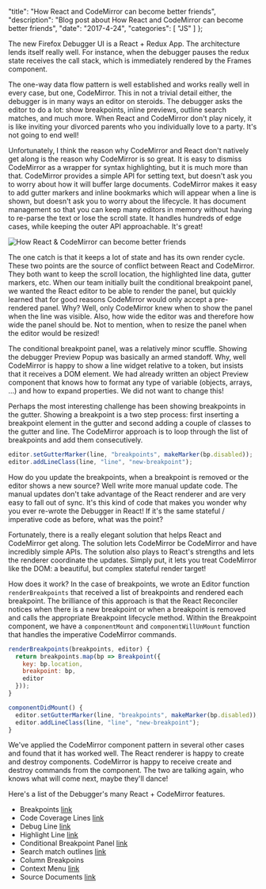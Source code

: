 
  "title": "How React and CodeMirror can become better friends",
  "description": "Blog post about How React and CodeMirror can become better friends",
  "date": "2017-4-24",
  "categories": [
    "JS"
  ]
};

The new Firefox Debugger UI is a React + Redux App. The architecture lends itself really well. For instance, when the debugger pauses the redux state receives the call stack, which is immediately rendered by the Frames component.

The one-way data flow pattern is well established and works really well in every case, but one, CodeMirror. This in not a trivial detail either, the debugger is in many ways an editor on steroids.  The debugger asks the editor to do a lot: show breakpoints, inline previews, outline search matches, and much more. When React and CodeMirror don't play nicely, it is like inviting your divorced parents who you individually love to a party. It's not going to end well!

Unfortunately, I think the reason why CodeMirror and React don't natively get along is the reason why CodeMirror is so great. It is easy to dismiss CodeMirror as a wrapper for syntax highlighting, but it is much more than that. CodeMirror provides a simple API for setting text, but doesn't ask you to worry about how it will buffer large documents. CodeMirror makes it easy to add gutter markers and inline bookmarks which will appear when a line is shown, but doesn't ask you to worry about the lifecycle. It has document management so that you can keep many editors in memory without having to re-parse the text or lose the scroll state. It handles hundreds of edge cases, while keeping the outer API approachable. It's great!

<Image src={Codemirror} alt="How React & CodeMirror can become better friends" />

The one catch is that it keeps a lot of state and has its own render cycle. These two points are the source of conflict between React and CodeMirror. They both want to keep the scroll location, the highlighted line data, gutter markers, etc. When our team initially built the conditional breakpoint panel, we wanted the React editor to be able to render the panel, but quickly learned that for good reasons CodeMirror would only accept a pre-rendered panel. Why? Well, only CodeMirror knew when to show the panel when the line was visible. Also, how wide the editor was and therefore how wide the panel should be. Not to mention, when to resize the panel when the editor would be resized!

The conditional breakpoint panel, was a relatively minor scuffle. Showing the debugger Preview Popup was basically an armed standoff. Why, well CodeMirror is happy to show a line widget relative to a token, but insists that it receives a DOM element. We had already written an object Preview component that knows how to format any type of variable (objects, arrays, …) and how to expand properties. We did not want to change this!

Perhaps the most interesting challenge has been showing breakpoints in the gutter. Showing a breakpoint is a two step process: first inserting a breakpoint element in the gutter and second adding a couple of classes to the gutter and line. The CodeMirror approach is to loop through the list of breakpoints and add them consecutively.

```js
editor.setGutterMarker(line, "breakpoints", makeMarker(bp.disabled));
editor.addLineClass(line, "line", "new-breakpoint");
```

How do you update the breakpoints, when a breakpoint is removed or the editor shows a new source? Well write more manual update code. The manual updates don't take advantage of the React renderer and are very easy to fall out of sync. It's this kind of code that makes you wonder why you ever re-wrote the Debugger in React! If it's the same stateful / imperative code as before, what was the point?

Fortunately, there is a really elegant solution that helps React and CodeMirror get along. The solution lets CodeMirror be CodeMirror and have incredibly simple APIs. The solution also plays to React's strengths and lets the renderer coordinate the updates. Simply put, it lets you treat CodeMirror like the DOM: a beautiful, but complex stateful render target!

How does it work? In the case of breakpoints, we wrote an Editor function `renderBreakpoints` that received a list of breakpoints and rendered each breakpoint. The brilliance of this approach is that the React Reconciler notices when there is a new breakpoint or when a breakpoint is removed and calls the appropriate Breakpoint lifecycle method. Within the Breakpoint component, we have a `componentMount` and `componentWillUnMount` function that handles the imperative CodeMirror commands.

```js
renderBreakpoints(breakpoints, editor) {
  return breakpoints.map(bp => Breakpoint({
    key: bp.location,
    breakpoint: bp,
    editor
  }));
}
```

```js
componentDidMount() {
  editor.setGutterMarker(line, "breakpoints", makeMarker(bp.disabled));
  editor.addLineClass(line, "line", "new-breakpoint");
}
```

We've applied the CodeMirror component pattern in several other cases and found that it has worked well. The React renderer is happy to create and destroy components. CodeMirror is happy to receive create and destroy commands from the component. The two are talking again, who knows what will come next, maybe they'll dance!


Here's a list of the Debugger's many React + CodeMirror features.
* Breakpoints  [link](https://github.com/devtools-html/debugger.html/blob/master/src/components/Editor/Breakpoint.js)
* Code Coverage Lines [link](https://github.com/devtools-html/debugger.html/blob/master/src/components/Editor/HitMarker.js)
* Debug Line [link](https://github.com/devtools-html/debugger.html/blob/master/src/components/Editor/index.js#L557-L568)
* Highlight Line [link](https://github.com/devtools-html/debugger.html/blob/master/src/components/Editor/index.js#L571-L601)
* Conditional Breakpoint Panel [link](https://github.com/devtools-html/debugger.html/blob/master/src/components/Editor/ConditionalPanel.js)
* Search match outlines [link](https://github.com/devtools-html/debugger.html/blob/master/src/utils/editor/source-search.js#L66-L106)
* Column Breakpoins
* Context Menu [link](https://github.com/devtools-html/debugger.html/blob/master/src/components/Editor/EditorMenu.js)
* Source Documents [link](https://github.com/devtools-html/debugger.html/blob/master/src/components/Editor/index.js#L623-L638)